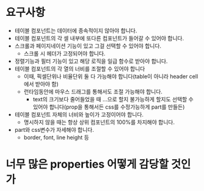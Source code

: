 
<Meta of={GHTableStories} title="Requirements" />

# 요구사항

- 테이블 컴포넌트는 데이터에 종속적이지 않아야 합니다.
- 테이블 컴포넌트의 각 셀 내부에 또다른 컴포넌트가 들어갈 수 있어야 합니다.
- 스크롤과 페이지네이션 기능이 있고 그걸 선택할 수 있어야 합니다.
  - 스크롤 시 헤더가 고정되어야 합니다.
- 정렬기능과 필터 기능이 있고 해당 로직을 일급 함수로 받아야 합니다.
- 테이블 컴포넌트의 각 열의 너비를 조절할 수 있어야 합니다
  - 이때, 픽셀단위나 비율단위 둘 다 가능해야 합니다(table이 아니라 header cell에서 받아야 함)
  - 런타임동안에 마우스 드래그를 통해서도 조절 가능해야 합니다.
    - text의 크기보다 줄어들었을 때 ...으로 할지 불가능하게 할지도 선택할 수 있어야 합니다(prop을 통해서든 css를 수정가능하게 part를 만들든)
- 테이블 컴포넌트 자체의 너비와 높이가 고정이어야 합니다.
  - 명시하지 않을 때는 항상 상위 컴포넌트의 100%를 차지해야 합니다.
- part와 css변수가 자세해야 합니다.
  - border, font, line height 등

# 너무 많은 properties 어떻게 감당할 것인가
